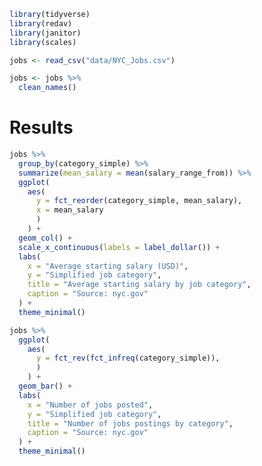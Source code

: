 ```r
library(tidyverse)
library(redav)
library(janitor)
library(scales)
```

```r
jobs <- read_csv("data/NYC_Jobs.csv")
```

```r
jobs <- jobs %>%
  clean_names()
```

# Results

```r
jobs %>%
  group_by(category_simple) %>%
  summarize(mean_salary = mean(salary_range_from)) %>%
  ggplot(
    aes(
      y = fct_reorder(category_simple, mean_salary), 
      x = mean_salary
      )
    ) +
  geom_col() +
  scale_x_continuous(labels = label_dollar()) +
  labs(
    x = "Average starting salary (USD)",
    y = "Simplified job category",
    title = "Average starting salary by job category",
    caption = "Source: nyc.gov"
  ) +
  theme_minimal()
```


```r
jobs %>%
  ggplot(
    aes(
      y = fct_rev(fct_infreq(category_simple)), 
      )
    ) +
  geom_bar() +
  labs(
    x = "Number of jobs posted",
    y = "Simplified job category",
    title = "Number of jobs postings by category",
    caption = "Source: nyc.gov"
  ) +
  theme_minimal()
```

